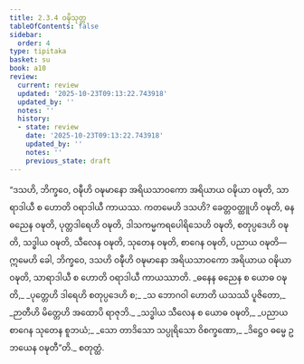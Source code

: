 ```yaml
---
title: 2.3.4 ဝဍ္ဎိသုတ္တ
tableOfContents: false
sidebar:
  order: 4
type: tipitaka
basket: su
book: a10
review:
  current: review
  updated: '2025-10-23T09:13:22.743918'
  updated_by: ''
  notes: ''
  history:
  - state: review
    date: '2025-10-23T09:13:22.743918'
    updated_by: ''
    notes: ''
    previous_state: draft
---
```



<ReviewStatus review={frontmatter.review} showDetails={true} />

<HypothesisAnnotation frontmatter={frontmatter} />

<DynamicBreadcrumb />

<Division number="74" book="a10" e="ch" v="17" p="365">

<Paragraph number="545" book="a10">
“ဒသဟိ, ဘိက္ခဝေ, ဝဍ္ဎီဟိ ဝဍ္ဎမာနော အရိယသာဝကော အရိယာယ ဝဍ္ဎိယာ ဝဍ္ဎတိ, သာရာဒါယီ စ ဟောတိ ဝရာဒါယီ ကာယဿ. ကတမေဟိ ဒသဟိ? ခေတ္တဝတ္ထူဟိ ဝဍ္ဎတိ, ဓနဓညေန ဝဍ္ဎတိ, ပုတ္တဒါရေဟိ ဝဍ္ဎတိ, ဒါသကမ္မကရပေါရိသေဟိ ဝဍ္ဎတိ, စတုပ္ပဒေဟိ ဝဍ္ဎတိ, သဒ္ဓါယ ဝဍ္ဎတိ, သီလေန ဝဍ္ဎတိ, သုတေန ဝဍ္ဎတိ, စာဂေန ဝဍ္ဎတိ, ပညာယ ဝဍ္ဎတိ—  ဣမေဟိ ခေါ, ဘိက္ခဝေ, ဒသဟိ ဝဍ္ဎီဟိ ဝဍ္ဎမာနော အရိယသာဝကော အရိယာယ ဝဍ္ဎိယာ ဝဍ္ဎတိ, သာရာဒါယီ စ ဟောတိ ဝရာဒါယီ ကာယဿာတိ.
</Paragraph>

<Paragraph number="546" type="verses" book="a10">
_ဓနေန ဓညေန စ ယောဓ ဝဍ္ဎတိ,_  
_ပုတ္တေဟိ ဒါရေဟိ စတုပ္ပဒေဟိ စ;_  
_သ ဘောဂဝါ ဟောတိ ယသဿိ ပူဇိတော,_  
_ဉာတီဟိ မိတ္တေဟိ အထောပိ ရာဇုဘိ._  

</Paragraph>

<Paragraph number="547" type="verses" book="a10">
_သဒ္ဓါယ သီလေန စ ယောဓ ဝဍ္ဎတိ,_  
_ပညာယ စာဂေန သုတေန စူဘယံ;_  
_သော တာဒိသော သပ္ပုရိသော ဝိစက္ခဏော,_  
_ဒိဋ္ဌေဝ ဓမ္မေ ဥဘယေန ဝဍ္ဎတီ”တိ._  


</Paragraph>
</Division>

<Paragraph number="548" type="center" book="a10">
စတုတ္ထံ.
</Paragraph>